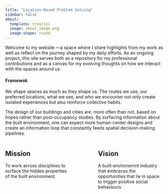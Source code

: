 ```yaml
---
title: "Location-Based Problem Solving"
sidebar: false
about:
  template: trestles
  image: about_image.png
  image-shape: round
---
```


::: {.callout}
Welcome to my website —a space where I share highlights from my work as well as reflect on the journey shaped by my daily efforts. As an ongoing project, this site serves both as a repository for my professional contributions and as a canvas for my evolving thoughts on how we interact with the spaces around us. 
:::

#### Framewok

We shape spaces as much as they shape us. The routes we use, our preferred locations, what we see, and who we encounter not only create isolated experiences but also reinforce collective habits.

The design of our buildings and cities are, more often than not, based on hopes rather than post-occupancy studies. By surfacing information about the built environment, one can expect more human-center designs and create an information loop that constantly feeds spatial decision-making pipelines.


:::: {.columns}

::: {.column width="45%"}
## Mission
To work across disciplines to surface the hidden properties of the built environment.

:::

::: {.column width="10%"}
<!-- empty column to create gap -->
:::

::: {.column width="45%"}
## Vision
A built-environemnt industry that embraces the opportunities that lie in space to trigger positive social behaviours.

:::

::::